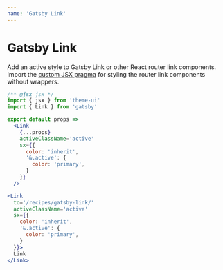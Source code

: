 ```yaml
---
name: 'Gatsby Link'
---
```


# Gatsby Link

Add an active style to Gatsby Link or other React router link components.
Import the [custom JSX pragma](/guides/jsx-pragma) for styling the router link components without wrappers.

```jsx
/** @jsx jsx */
import { jsx } from 'theme-ui'
import { Link } from 'gatsby'

export default props =>
  <Link
    {...props}
    activeClassName='active'
    sx={{
      color: 'inherit',
      '&.active': {
        color: 'primary',
      }
    }}
  />
```

```jsx live
<Link
  to='/recipes/gatsby-link/'
  activeClassName='active'
  sx={{
    color: 'inherit',
    '&.active': {
      color: 'primary',
    }
  }}>
  Link
</Link>
```
